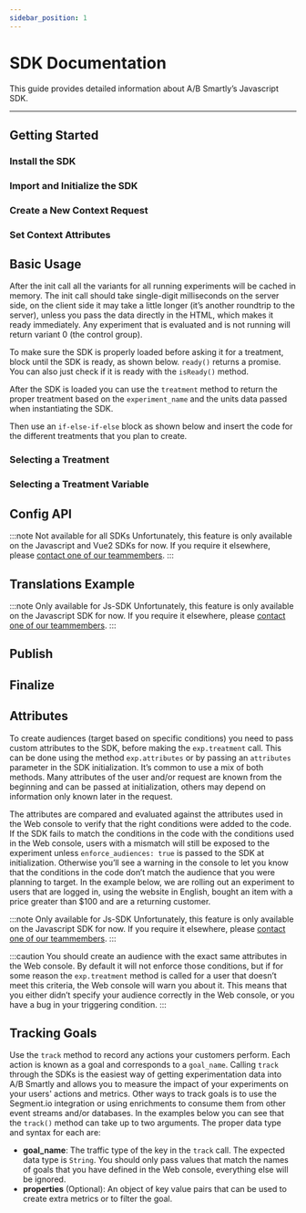 ```yaml
---
sidebar_position: 1
---
```











# SDK Documentation

This guide provides detailed information about A/B Smartly’s Javascript SDK.

---

## Getting Started

### Install the SDK

<Install />

### Import and Initialize the SDK

<ImportAndInitialize />

### Create a New Context Request

<CreateNewContextRequest />

### Set Context Attributes

<SettingContextAttributes />

## Basic Usage

After the init call all the variants for all running experiments will be
cached in memory. The init call should take single-digit milliseconds on the
server side, on the client side it may take a little longer (it’s another
roundtrip to the server), unless you pass the data directly in the HTML, which
makes it ready immediately. Any experiment that is evaluated and is not
running will return variant 0 (the control group).

To make sure the SDK is properly loaded before asking it for a treatment,
block until the SDK is ready, as shown below. `ready()` returns a promise. You
can also just check if it is ready with the `isReady()` method.

After the SDK is loaded you can use the `treatment` method to return the proper
treatment based on the `experiment_name` and the units data passed when
instantiating the SDK.

Then use an `if-else-if-else` block as shown below and insert the code for the
different treatments that you plan to create.

### Selecting a Treatment

<SelectingATreatment />

### Selecting a Treatment Variable

<SelectingAVariable />

## Config API

:::note Not available for all SDKs
Unfortunately, this feature is only available on the Javascript and Vue2 SDKs
for now. If you require it elsewhere,
please <a href="mailto:cal@absmartly.com">contact one of our teammembers</a>.
:::

<ConfigApi />

## Translations Example

:::note Only available for Js-SDK
Unfortunately, this feature is only available on the Javascript SDK for now.
If you require it elsewhere,
please <a href="mailto:cal@absmartly.com">contact one of our teammembers</a>.
:::

<TranslationsExample />

## Publish

<Publish />

## Finalize

<Finalize />

## Attributes

To create audiences (target based on specific conditions) you need to pass
custom attributes to the SDK, before making the `exp.treatment` call. This can
be done using the method `exp.attributes` or by passing an `attributes` parameter
in the SDK initialization. It’s common to use a mix of both methods. Many
attributes of the user and/or request are known from the beginning and can be
passed at initialization, others may depend on information only known later in
the request.

The attributes are compared and evaluated against the attributes used in the
Web console to verify that the right conditions were added to the code.
If the SDK fails to match the conditions in the code with the conditions used
in the Web console, users with a mismatch will still be exposed to the
experiment unless `enforce_audiences: true` is passed to the SDK at
initialization. Otherwise you’ll see a warning in the console to let you know
that the conditions in the code don’t match the audience that you were
planning to target.
In the example below, we are rolling out an experiment to users that are
logged in, using the website in English, bought an item with a price greater
than $100 and are a returning customer.

:::note Only available for Js-SDK
Unfortunately, this feature is only available on the Javascript SDK for now.
If you require it elsewhere,
please <a href="mailto:cal@absmartly.com">contact one of our teammembers</a>.
:::

<Attributes />

:::caution
You should create an audience with the exact same attributes in the Web console.
By default it will not enforce those conditions, but if for some reason the
`exp.treatment` method is called for a user that doesn’t meet this criteria, the
Web console will warn you about it. This means that you either didn’t specify
your audience correctly in the Web console, or you have a bug in your
triggering condition.
:::

## Tracking Goals

Use the `track` method to record any actions your customers perform. Each action
is known as a goal and corresponds to a `goal_name`. Calling `track` through the
SDKs is the easiest way of getting experimentation data into A/B Smartly and
allows you to measure the impact of your experiments on your users' actions
and metrics.
Other ways to track goals is to use the Segment.io integration or using
enrichments to consume them from other event streams and/or databases.
In the examples below you can see that the `track()` method can take up to two
arguments. The proper data type and syntax for each are:

- **goal_name**: The traffic type of the key in the `track` call. The expected
  data type is `String`. You should only pass values that match the names of goals
  that you have defined in the Web console, everything else will be ignored.
- **properties** (Optional): An object of key value pairs that can be used to
  create extra metrics or to filter the goal.

<TrackingGoals />
